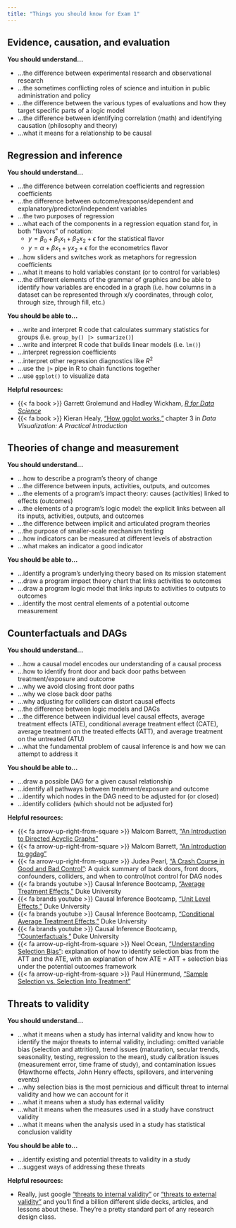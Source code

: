 ```yaml
---
title: "Things you should know for Exam 1"
---
```


## Evidence, causation, and evaluation

**You should understand…**

- …the difference between experimental research and observational research
- …the sometimes conflicting roles of science and intuition in public administration and policy
- …the difference between the various types of evaluations and how they target specific parts of a logic model
- …the difference between identifying correlation (math) and identifying causation (philosophy and theory)
- …what it means for a relationship to be causal

## Regression and inference

**You should understand…**

- …the difference between correlation coefficients and regression coefficients
- …the difference between outcome/response/dependent and explanatory/predictor/independent variables
- …the two purposes of regression
- …what each of the components in a regression equation stand for, in both "flavors" of notation: 
    - $y = \beta_0 + \beta_1 x_1 + \beta_2 x_2 + \epsilon$ for the statistical flavor
    - $y = \alpha + \beta x_1 + \gamma x_2 + \epsilon$ for the econometrics flavor
- …how sliders and switches work as metaphors for regression coefficients
- …what it means to hold variables constant (or to control for variables)
- …the different elements of the grammar of graphics and be able to identify how variables are encoded in a graph (i.e. how columns in a dataset can be represented through x/y coordinates, through color, through size, through fill, etc.)

**You should be able to…**

- …write and interpret R code that calculates summary statistics for groups (i.e. `group_by() |> summarize()`)
- …write and interpret R code that builds linear models (i.e. `lm()`)
- …interpret regression coefficients
- …interpret other regression diagnostics like $R^2$
- …use the `|>` pipe in R to chain functions together
- …use `ggplot()` to visualize data

**Helpful resources:**

- {{< fa book >}} Garrett Grolemund and Hadley Wickham, [*R for Data Science*](https://r4ds.hadley.nz/)
- {{< fa book >}} Kieran Healy, ["How ggplot works,"](http://socviz.co/makeplot.html#how-ggplot-works) chapter 3 in *Data Visualization: A Practical Introduction*

## Theories of change and measurement

**You should understand…**

- …how to describe a program's theory of change
- …the difference between inputs, activities, outputs, and outcomes
- …the elements of a program's impact theory: causes (activities) linked to effects (outcomes)
- …the elements of a program's logic model: the explicit links between all its inputs, activities, outputs, and outcomes
- …the difference between implicit and articulated program theories
- …the purpose of smaller-scale mechanism testing
- …how indicators can be measured at different levels of abstraction
- …what makes an indicator a good indicator

**You should be able to…**

- …identify a program's underlying theory based on its mission statement
- …draw a program impact theory chart that links activities to outcomes
- …draw a program logic model that links inputs to activities to outputs to outcomes
-  …identify the most central elements of a potential outcome measurement

## Counterfactuals and DAGs

**You should understand…**

- …how a causal model encodes our understanding of a causal process
- …how to identify front door and back door paths between treatment/exposure and outcome
- …why we avoid closing front door paths
- …why we close back door paths
- …why adjusting for colliders can distort causal effects
- …the difference between logic models and DAGs
- …the difference between individual level causal effects, average treatment effects (ATE), conditional average treatment effect (CATE), average treatment on the treated effects (ATT), and average treatment on the untreated (ATU)
- …what the fundamental problem of causal inference is and how we can attempt to address it

**You should be able to…**

- …draw a possible DAG for a given causal relationship
- …identify all pathways between treatment/exposure and outcome
- …identify which nodes in the DAG need to be adjusted for (or closed)
- …identify colliders (which should not be adjusted for)

**Helpful resources:**

- {{< fa arrow-up-right-from-square >}} Malcom Barrett, ["An Introduction to Directed Acyclic Graphs"](https://cran.r-project.org/web/packages/ggdag/vignettes/intro-to-dags.html)
- {{< fa arrow-up-right-from-square >}} Malcom Barrett, ["An Introduction to ggdag"](https://cran.r-project.org/web/packages/ggdag/vignettes/intro-to-ggdag.html)
- {{< fa arrow-up-right-from-square >}} Judea Pearl, ["A Crash Course in Good and Bad Control"](http://causality.cs.ucla.edu/blog/index.php/2019/08/14/a-crash-course-in-good-and-bad-control/): A quick summary of back doors, front doors, confounders, colliders, and when to control/not control for DAG nodes
- {{< fa brands youtube >}} Causal Inference Bootcamp, ["Average Treatment Effects,"](https://modu.ssri.duke.edu/module/introduction-causal-inference/average-treatment-effect) Duke University
- {{< fa brands youtube >}} Causal Inference Bootcamp, ["Unit Level Effects,"](https://modu.ssri.duke.edu/module/introduction-causal-inference/unit-level-effect) Duke University
- {{< fa brands youtube >}} Causal Inference Bootcamp, ["Conditional Average Treatment Effects,"](https://modu.ssri.duke.edu/module/introduction-causal-inference/conditional-average-treatment-effect) Duke University
- {{< fa brands youtube >}} Causal Inference Bootcamp, ["Counterfactuals,"](https://modu.ssri.duke.edu/module/introduction-causal-inference/counterfactuals) Duke University
- {{< fa arrow-up-right-from-square >}} Neel Ocean, ["Understanding Selection Bias"](http://www.neelocean.com/understanding-selection-bias/): explanation of how to identify selection bias from the ATT and the ATE, with an explanation of how ATE = ATT + selection bias under the potential outcomes framework
- {{< fa arrow-up-right-from-square >}} Paul Hünermund, ["Sample Selection vs. Selection Into Treatment"](https://p-hunermund.com/2018/10/15/sample-selection-vs-selection-into-treatment/amp/?__twitter_impression=true)

## Threats to validity

**You should understand…**

- …what it means when a study has internal validity and know how to identify the major threats to internal validity, including: omitted variable bias (selection and attrition), trend issues (maturation, secular trends, seasonality, testing, regression to the mean), study calibration issues (measurement error, time frame of study), and contamination issues (Hawthorne effects, John Henry effects, spillovers, and intervening events)
- …why selection bias is the most pernicious and difficult threat to internal validity and how we can account for it
- …what it means when a study has external validity
- …what it means when the measures used in a study have construct validity
- …what it means when the analysis used in a study has statistical conclusion validity

**You should be able to…**

- …identify existing and potential threats to validity in a study
- …suggest ways of addressing these threats

**Helpful resources:**

- Really, just google ["threats to internal validity"](https://www.google.com/search?q=threats+to+internal+validity) or ["threats to external validity"](https://www.google.com/search?q=threats+to+external+validity) and you'll find a billion different slide decks, articles, and lessons about these. They're a pretty standard part of any research design class.
